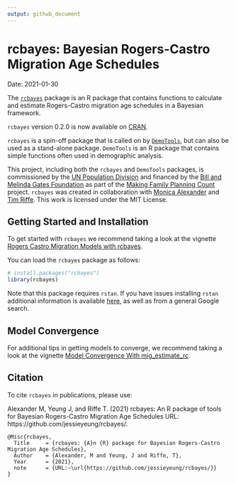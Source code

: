 ```yaml
---
output: github_document
---
```


# rcbayes: Bayesian Rogers-Castro Migration Age Schedules
Date: 2021-01-30

The [`rcbayes`](https://CRAN.R-project.org/package=rcbayes) package is an R package that contains functions to calculate and estimate Rogers-Castro migration age schedules in a Bayesian framework.  

`rcbayes` version 0.2.0 is now available on [CRAN](https://CRAN.R-project.org/package=rcbayes). 

`rcbayes` is a spin-off package that is called on by [`DemoTools`](https://github.com/timriffe/DemoTools/), but can also be used as a stand-alone package. `DemoTools` is an R package that contains simple functions often used in demographic analysis. 

This project, including both the `rcbayes` and `DemoTools` packages, is commissioned by the [UN Population Division](http://www.un.org/en/development/desa/population/) and financed by the [Bill and Melinda Gates Foundation](https://www.gatesfoundation.org/) as part of the [Making Family Planning Count](http://www.un.org/en/development/desa/population/projects/making-family-planning-count/index.shtml) project. `rcbayes` was created in collaboration with [Monica Alexander](https://www.monicaalexander.com/) and [Tim Riffe](https://github.com/timriffe/). This work is licensed under the MIT License. 

## Getting Started and Installation

To get started with `rcbayes` we recommend taking a look at the vignette [Rogers Castro Migration Models with rcbayes](https://CRAN.R-project.org/package=rcbayes).

You can load the `rcbayes` package as follows: 
```r
# install.packages("rcbayes")
library(rcbayes)
```

Note that this package requires `rstan`. If you have issues installing `rstan` additional information is available [here](https://github.com/stan-dev/rstan/wiki), as well as from a general Google search. 

## Model Convergence
For additional tips in getting models to converge, we recommend taking a look at the vignette [Model Convergence With mig_estimate_rc](https://CRAN.R-project.org/package=rcbayes). 

## Citation
To cite `rcbayes` in publications, please use: 

Alexander M, Yeung J, and Riffe T. (2021) rcbayes: An R package of tools for Bayesian Rogers-Castro Migration Age Schedules URL: https://github.com/jessieyeung/rcbayes/.

```
@Misc{rcbayes,
  Title		= {rcbayes: {A}n {R} package for Bayesian Rogers-Castro Migration Age Schedules},
  Author    = {Alexander, M and Yeung, J and Riffe, T},
  Year      = {2021},
  note		= {URL:~\url{https://github.com/jessieyeung/rcbayes/}}
}
```





